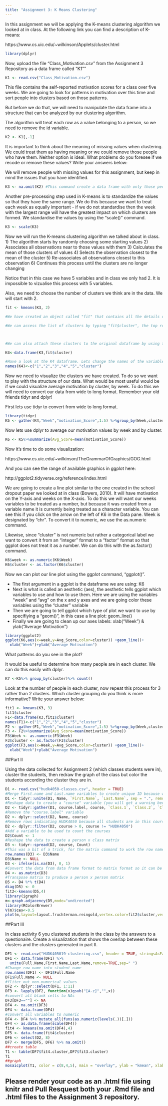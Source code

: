 ```yaml
---
title: "Assignment 3: K Means Clustering"
---
```


In this assignment we will be applying the K-means clustering algorithm we looked at in class. At the following link you can find a description of K-means:

https://www.cs.uic.edu/~wilkinson/Applets/cluster.html


```r
library(dplyr)
```

Now, upload the file "Class_Motivation.csv" from the Assignment 3 Repository as a data frame called "K1""
```r

K1 <- read.csv("Class_Motivation.csv")

```

This file contains the self-reported motivation scores for a class over five weeks. We are going to look for patterns in motivation over this time and sort people into clusters based on those patterns.

But before we do that, we will need to manipulate the data frame into a structure that can be analyzed by our clustering algorithm.

The algorithm will treat each row as a value belonging to a person, so we need to remove the id variable.

```r

K2 <- K1[,-1]

```

It is important to think about the meaning of missing values when clustering. We could treat them as having meaning or we could remove those people who have them. Neither option is ideal. What problems do you foresee if we recode or remove these values? Write your answers below:



We will remove people with missing values for this assignment, but keep in mind the issues that you have identified.


```r

K3 <- na.omit(K2) #This command create a data frame with only those people with no missing values. It "omits" all rows with missing values, also known as a "listwise deletion". EG - It runs down the list deleting rows as it goes.

```

Another pre-processing step used in K-means is to standardize the values so that they have the same range. We do this because we want to treat each week as equally important - if we do not standardise then the week with the largest range will have the greatest impact on which clusters are formed. We standardise the values by using the "scale()" command.

```r

K3 <- scale(K3)

```


Now we will run the K-means clustering algorithm we talked about in class. 
1) The algorithm starts by randomly choosing some starting values 
2) Associates all observations near to those values with them
3) Calculates the mean of those clusters of values
4) Selects the observation closest to the mean of the cluster
5) Re-associates all observations closest to this observation
6) Continues this process until the clusters are no longer changing

Notice that in this case we have 5 variables and in class we only had 2. It is impossible to vizualise this process with 5 variables.

Also, we need to choose the number of clusters we think are in the data. We will start with 2.

```r

fit <- kmeans(K3, 2)

#We have created an object called "fit" that contains all the details of our clustering including which observations belong to each cluster.

#We can access the list of clusters by typing "fit$cluster", the top row corresponds to the original order the rows were in. Notice we have deleted some rows.



#We can also attach these clusters to the original dataframe by using the "data.frame" command to create a new data frame called K4.

K4<-data.frame(K3,fit$cluster)

#Have a look at the K4 dataframe. Lets change the names of the variables to make it more convenient with the names() command.
names(K4)<-c("1","2","3","4","5","cluster")

```

Now we need to visualize the clusters we have created. To do so we want to play with the structure of our data. What would be most useful would be if we could visualize average motivation by cluster, by week. To do this we will need to convert our data from wide to long format. Remember your old friends tidyr and dplyr!

First lets use tidyr to convert from wide to long format.
```r

library(tidyr)
K5 <- gather(K4,"Week","motivation_Score",1:5) %>%group_by(Week,cluster) 
```

Now lets use dplyr to average our motivation values by week and by cluster.

```r

K6 <- K5%>%summarize(Avg_Score=mean(motivation_Score))

```

Now it's time to do some visualization: 

https://www.cs.uic.edu/~wilkinson/TheGrammarOfGraphics/GOG.html

And you can see the range of available graphics in ggplot here:

http://ggplot2.tidyverse.org/reference/index.html

We are going to create a line plot similar to the one created in the school dropout paper we looked at in class (Bowers, 2010). It will have motivation on the Y-axis and weeks on the X-axis. To do this we will want our weeks variables to be treated as a number, but because it was created from a variable name it is currently being treated as a character variable. You can see this if you click on the arrow on the left of K6 in the Data pane. Week is designated by "chr". To convert it to numeric, we use the as.numeric command. 

Likewise, since "cluster" is not numeric but rather a categorical label we want to convert it from an "integer" format to a "factor" format so that ggplot does not treat it as a number. We can do this with the as.factor() command.

```r

K6$week <- as.numeric(K6$Week)
K6$cluster <- as.factor(K6$cluster)

```

Now we can plot our line plot using the ggplot command, "ggplot()".

- The first argument in a ggplot is the dataframe we are using: K6
- Next is what is called an aesthetic (aes), the aesthetic tells ggplot which variables to use and how to use them. Here we are using the variables "week" and "avg" on the x and y axes and we are going color these variables using the "cluster" variable
- Then we are going to tell ggplot which type of plot we want to use by specifiying a "geom()", in this case a line plot: geom_line()
- Finally we are going to clean up our axes labels: xlab("Week") & ylab("Average Motivation")

```r
library(ggplot2)
ggplot(K6,aes(x=week,y=Avg_Score,color=cluster)) +geom_line()+
  xlab("Week")+ylab("Average Motivation")


```

What patterns do you see in the plot?



It would be useful to determine how many people are in each cluster. We can do this easily with dplyr.

```r
K7 <-K5%>% group_by(cluster)%>% count()
```

Look at the number of people in each cluster, now repeat this process for 3 rather than 2 clusters. Which cluster grouping do you think is more informative? Write your answer below:
```r
fit1 <- kmeans(K3, 3)
fit1$cluster
F1<-data.frame(K3,fit1$cluster)
names(F1)<-c("1","2","3","4","5","cluster")
F2 <- gather(F1,"Week","motivation_Score",1:5) %>%group_by(Week,cluster)
F3 <- F2%>%summarize(Avg_Score=mean(motivation_Score))
F3$Week <- as.numeric(F3$Week)
F3$cluster <- as.factor(F3$cluster)
ggplot(F3,aes(x=Week,y=Avg_Score,color=cluster)) +geom_line()+
  xlab("Week")+ylab("Average Motivation")
```

##Part II

Using the data collected for Assignment 2 (which classes students were in), cluster the students, then redraw the graph of the class but color the students according the cluster they are in.
```r
D1 <- read.csv("hudk4050-classes.csv", header = TRUE)
#Merge First.name and Last.name variables to create unique ID because we have duplicate first and last names in the class
D1 <- tidyr::unite(D1, Name, `First.Name`, `Last.Name`, sep = ".", remove = TRUE)
#Reshape data to create a "course" variable (you will get a warning because there are missing cells)
D2 <- tidyr::gather(D1, course.label, course, `Class.1`, `Class.2`, `Class.3`, `Class.4`, `Class.5`, Class.6, na.rm = TRUE, convert = FALSE)
#Remove the "course.label" variable
D2 <- dplyr::select(D2, Name, course)
#Remove rows indicating HUDK4050 because all students are in this course and it will overwhelm the graph
D2 <- dplyr::filter(D2, course > 0, course != "HUDK4050")
#Add a variable to be used to count the courses
D2$Count <- 1
#Reshape the data to create a person x class matrix
D3 <- tidyr::spread(D2, course, Count)
#This was a bit of a trick, for the matrix command to work the row names needed to changed from an indice (1,2,3,etc) to the student names 
row.names(D3) <- D3$Name
D3$Name <- NULL
D3 <- ifelse(is.na(D3), 0, 1)
#Convert the data from data frame format to matrix format so it can be transposed
D4 <- as.matrix(D3)
#Transpose matrix to produce a person x person matrix
D5 <- D4 %*% t(D4)
diag(D5) <- 0
fit2<-kmeans(D5,4)
library(igraph)
m<-graph.adjacency(D5,mode="undirected")
library(RColorBrewer)
V(m)$cex<-0.5
plot(m,layout=layout.fruchterman.reingold,vertex.color=fit2$cluster,vertex.label.cex=0.4)
```


##Part III

In class activity 6 you clustered students in the class by the answers to a questionaire. Create a visualization that shows the overlap between these clusters and the clusters generated in part II.
```r
DF1 <- read.csv("HUDK405019-clustering.csv", header = TRUE, stringsAsFactors = FALSE)
DF1 <- data.frame(DF1) %>% 
  unite(Full.Name,First.Name,Last.Name,remove=TRUE,sep=" ")
#Change row name into student name
row.names(DF1) <- DF1$Full.Name
DF1$Full.Name <- NULL
#fliter out non-numerical values
DF2 <- dplyr::select(DF1, 1:11)
DF3 <- lapply(DF2, function(x)gsub("[A-z]","",x))
#convert all blank cells to NAs
DF3[DF3==""] <- NA
DF4 <- na.omit(DF3)
DF4 <- data.frame(DF4)
#convert all variables to numeric
DF4 <- DF4 %>% mutate_all(funs(as.numeric(levels(.))[.]))
DF4 <- as.data.frame(scale(DF4))
fit4 <- kmeans(na.omit(DF4),4)
DF5 <- data.frame(fit4$cluster)
DF6 <- select(D2, 8)
DF7 <- merge(DF5, DF6) %>% na.omit()
##create table
T1 <- table(DF7$fit4.cluster,DF7$fit3.cluster)
T1
##graph
mosaicplot(T1, color = c(8,4,5), main = "overlay", ylab = "kmean", xlab = "kmode")
```



## Please render your code as an .html file using knitr and Pull Resquest both your .Rmd file and .html files to the Assignment 3 repository.

